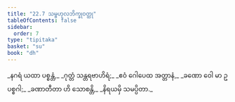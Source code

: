 ```yaml
---
title: "22.7 သမ္ဗဟုလဘိက္ခုဝတ္ထု"
tableOfContents: false
sidebar:
  order: 7
type: "tipitaka"
basket: "su"
book: "dh"
---
```



<DynamicBreadcrumb />

<Division number="315" book="dh">

<Paragraph number="339" type="verses" book="dh">
_နဂရံ ယထာ ပစ္စန္တံ,_  
_ဂုတ္တံ သန္တရဗာဟိရံ;_  
_ဧဝံ ဂေါပေထ အတ္တာနံ,_  
_ခဏော ဝေါ မာ ဥပစ္စဂါ;_  
_ခဏာတီတာ ဟိ သောစန္တိ,_  
_နိရယမှိ သမပ္ပိတာ._
</Paragraph>
</Division>
